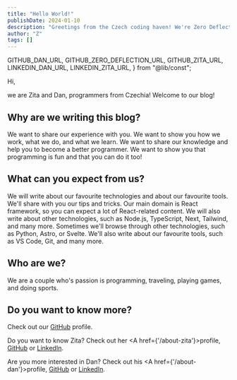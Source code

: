 ```yaml
---
title: "Hello World!"
publishDate: 2024-01-10
description: "Greetings from the Czech coding haven! We're Zero Deflection behind the keyboards, ready to unleash our tech tales, sprinkle some laughter into lines of code, and take you on a rollercoaster ride through the binary wonders of our programmer's paradise. Fasten your seatbelts – the Ctrl is about to get out of hand!"
author: "Z"
tags: []
---
```


  GITHUB_DAN_URL,
  GITHUB_ZERO_DEFLECTION_URL,
  GITHUB_ZITA_URL,
  LINKEDIN_DAN_URL,
  LINKEDIN_ZITA_URL,
} from "@lib/const";

Hi,

we are Zita and Dan, programmers from Czechia! Welcome to our blog!

## Why are we writing this blog?

We want to share our experience with you. We want to show you how we work, what we do, and what we learn. We want to share our knowledge and help you to become a better programmer. We want to show you that programming is fun and that you can do it too!

## What can you expect from us?

We will write about our favourite technologies and about our favourite tools. We'll share with you our tips and tricks.
Our main domain is React framework, so you can expect a lot of React-related content. We will also write about other technologies, such as Node.js, TypeScript, Next, Tailwind, and many more.
Sometimes we'll browse through other technologies, such as Python, Astro, or Svelte. We'll also write about our favourite tools, such as VS Code, Git, and many more.

## Who are we?

We are a couple who's passion is programming, traveling, playing games, and doing sports.

## Do you want to know more?

Check out our <A href={GITHUB_ZERO_DEFLECTION_URL}>GitHub</A> profile.

Do you want to know Zita? Check out her <A href={'/about-zita'}>profile</A>, <A href={GITHUB_ZITA_URL}>GitHub</A> or <A href={LINKEDIN_ZITA_URL}>LinkedIn</A>.

Are you more interested in Dan? Check out his <A href={'/about-dan'}>profile</A>, <A href={GITHUB_DAN_URL}>GitHub</A> or <A href={LINKEDIN_DAN_URL}>LinkedIn</A>.
